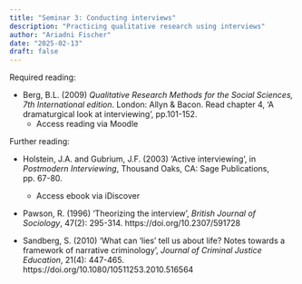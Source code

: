 ```yaml
---
title: "Seminar 3: Conducting interviews"
description: "Practicing qualitative research using interviews"
author: "Ariadni Fischer"
date: "2025-02-13"
draft: false
---
```


Required reading:

* Berg, B.L. (2009) *Qualitative Research Methods for the Social Sciences, 7th International edition*. London: Allyn & Bacon. Read chapter 4, ‘A dramaturgical look at interviewing’, pp.101-152.
   * Access reading via Moodle

Further reading:

* Holstein, J.A. and Gubrium, J.F. (2003) ‘Active interviewing’, in *Postmodern Interviewing*, Thousand Oaks, CA: Sage Publications, pp. 67-80.
   * Access ebook via iDiscover

* Pawson, R. (1996) ‘Theorizing the interview’, *British Journal of Sociology*, 47(2): 295-314. https://doi.org/10.2307/591728

* Sandberg, S. (2010) ‘What can ‘lies’ tell us about life? Notes towards a framework of narrative criminology’, *Journal of Criminal Justice Education*, 21(4): 447-465. https://doi.org/10.1080/10511253.2010.516564

